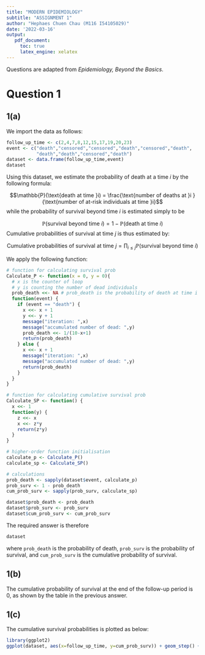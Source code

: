 ```yaml
---
title: "MODERN EPIDEMIOLOGY"
subtitle: "ASSIGNMENT 1"
author: "Hephaes Chuen Chau (M116 I54105029)"
date: '2022-03-16'
output:
   pdf_document:
     toc: true
     latex_engine: xelatex
---
```


Questions are adapted from *Epidemiology, Beyond the Basics*.

# Question 1

## 1(a)

We import the data as follows:

```r
follow_up_time <- c(2,4,7,8,12,15,17,19,20,23)
event <- c("death","censored","censored","death","censored","death",
           "death","death","censored","death")
dataset <- data.frame(follow_up_time,event)
dataset
```

Using this dataset, we estimate the probability of death at a time $i$ by the following formula:

$$\mathbb{P}(\text{death at time }i) = \frac{\text{number of deaths at }i }{\text{number of at-risk individuals at time }i}$$ while the probability of survival beyond time $i$ is estimated simply to be

$$ \mathbb{P}(\text{survival beyond time }i) = 1 - \mathbb{P}(\text{death at time }i) $$ Cumulative probabilities of survival at time $j$ is thus estimated by:

$$ \text{Cumulative probabilities of survival at time }j = \prod_{i\leq j}\mathbb{P}(\text{survival beyond time }i)  $$

We apply the following function:

```r
# function for calculating survival prob
Calculate_P <- function(x = 0, y = 0){
  # x is the counter of loop 
  # y is counting the number of dead individuals
  prob_death <<- NA # prob_death is the probability of death at time i 
  function(event) {
    if (event == "death") {
      x <<- x + 1
      y <<- y + 1
      message("iteration: ",x)
      message("accumulated number of dead: ",y)
      prob_death <<- 1/(10-x+1)
      return(prob_death)
    } else {
      x <<- x + 1
      message("iteration: ",x)
      message("accumulated number of dead: ",y)
      return(prob_death)
    }
  }
}

# function for calculating cumulative survival prob
Calculate_SP <- function() {
  x <<- 1
  function(y) {
    z <<- x 
    x <<- z*y
    return(z*y)
  }
}

# higher-order function initialisation 
calculate_p <- Calculate_P()
calculate_sp <- Calculate_SP()

# calculations 
prob_death <- sapply(dataset$event, calculate_p)
prob_surv <- 1 - prob_death
cum_prob_surv <- sapply(prob_surv, calculate_sp)

dataset$prob_death <- prob_death
dataset$prob_surv <- prob_surv
dataset$cum_prob_surv <- cum_prob_surv
```
The required answer is therefore 

```r
dataset
```

where `prob_death` is the probability of death, `prob_surv` is the probability of survival, and `cum_prob_surv` is the cumulative probability of survival. 

## 1(b)

The cumulative probability of survival at the end of the follow-up period is 0, as shown by the table in the previous answer.

## 1(c)

The cumulative survival probabilities is plotted as below:

```r
library(ggplot2)
ggplot(dataset, aes(x=follow_up_time, y=cum_prob_surv)) + geom_step() + theme_classic()
```

